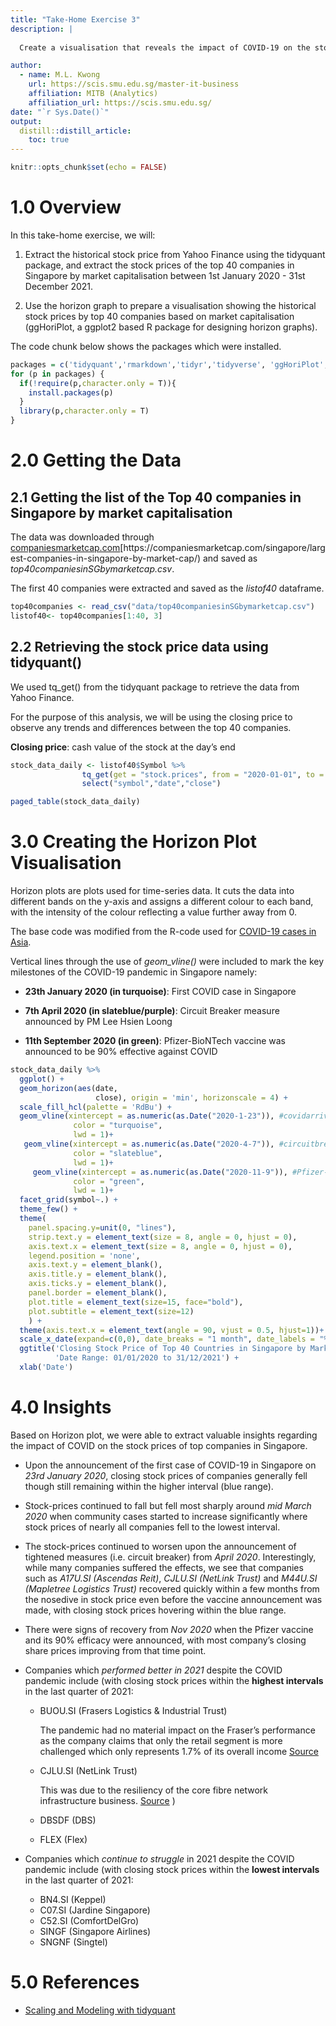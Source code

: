 ```yaml
---
title: "Take-Home Exercise 3"
description: |
  
  Create a visualisation that reveals the impact of COVID-19 on the stock prices of top 40 companies in Singapore by market capitalisation

author:
  - name: M.L. Kwong 
    url: https://scis.smu.edu.sg/master-it-business
    affiliation: MITB (Analytics)
    affiliation_url: https://scis.smu.edu.sg/
date: "`r Sys.Date()`"
output: 
  distill::distill_article:
    toc: true
---
```


```r
knitr::opts_chunk$set(echo = FALSE)
```

# 1.0 Overview

In this take-home exercise, we will:

1. Extract the historical stock price from Yahoo Finance using the tidyquant package, and extract the stock prices of the top 40 companies in Singapore by market capitalisation between 1st January 2020 - 31st December 2021.

2. Use the horizon graph to prepare a visualisation showing the historical stock prices by top 40 companies based on market capitalisation (ggHoriPlot, a ggplot2 based R package for designing horizon graphs).

The code chunk below shows the packages which were installed.

```r

packages = c('tidyquant','rmarkdown','tidyr','tidyverse', 'ggHoriPlot', 'ggthemes')
for (p in packages) {
  if(!require(p,character.only = T)){
    install.packages(p)
  }
  library(p,character.only = T)
}

```

# 2.0 Getting the Data

## 2.1 Getting the list of the Top 40 companies in Singapore by market capitalisation

The data was downloaded through [companiesmarketcap.com](https://companiesmarketcap.com/)[https://companiesmarketcap.com/singapore/largest-companies-in-singapore-by-market-cap/) and saved as *top40companiesinSGbymarketcap.csv*.

The first 40 companies were extracted and saved as the *listof40* dataframe.

```r

top40companies <- read_csv("data/top40companiesinSGbymarketcap.csv")
listof40<- top40companies[1:40, 3]

```
## 2.2 Retrieving the stock price data using tidyquant()

We used tq_get() from the tidyquant package to retrieve the data from Yahoo Finance.

For the purpose of this analysis, we will be using the closing price to observe any trends and differences between the top 40 companies.

**Closing price**: cash value of the stock at the day's end

```r

stock_data_daily <- listof40$Symbol %>%
                tq_get(get = "stock.prices", from = "2020-01-01", to = "2021-12-31") %>%
                select("symbol","date","close")

paged_table(stock_data_daily)

```


# 3.0 Creating the Horizon Plot Visualisation

Horizon plots are plots used for time-series data. It cuts the data into different bands on the y-axis and assigns a different colour to each band, with the intensity of the colour reflecting a value further away from 0.

The base code was modified from the R-code used for [COVID-19 cases in Asia](https://rivasiker.github.io/ggHoriPlot/articles/examples.html).

Vertical lines through the use of *geom_vline()* were included to mark the key milestones of the COVID-19 pandemic in Singapore namely:

* **23th January 2020 (in turquoise)**: First COVID case in Singapore

* **7th April 2020 (in slateblue/purple)**: Circuit Breaker measure announced by PM Lee Hsien Loong

* **11th September 2020 (in green)**: Pfizer-BioNTech vaccine was announced to be 90% effective against COVID


```r


stock_data_daily %>%  
  ggplot() +
  geom_horizon(aes(date, 
                   close), origin = 'min', horizonscale = 4) +
  scale_fill_hcl(palette = 'RdBu') +
  geom_vline(xintercept = as.numeric(as.Date("2020-1-23")), #covidarrivedinsingapore
              color = "turquoise", 
              lwd = 1)+
   geom_vline(xintercept = as.numeric(as.Date("2020-4-7")), #circuitbreakertakeseffect
              color = "slateblue", 
              lwd = 1)+
     geom_vline(xintercept = as.numeric(as.Date("2020-11-9")), #Pfizer-BioNTech vaccine 90% effective announced
              color = "green", 
              lwd = 1)+
  facet_grid(symbol~.) +
  theme_few() +
  theme(
    panel.spacing.y=unit(0, "lines"),
    strip.text.y = element_text(size = 8, angle = 0, hjust = 0),
    axis.text.x = element_text(size = 8, angle = 0, hjust = 0),
    legend.position = 'none',
    axis.text.y = element_blank(),
    axis.title.y = element_blank(),
    axis.ticks.y = element_blank(),
    panel.border = element_blank(),
    plot.title = element_text(size=15, face="bold"),
    plot.subtitle = element_text(size=12)
    ) +
  theme(axis.text.x = element_text(angle = 90, vjust = 0.5, hjust=1))+
  scale_x_date(expand=c(0,0), date_breaks = "1 month", date_labels = "%b%Y") +
  ggtitle('Closing Stock Price of Top 40 Countries in Singapore by Market Capitalisation', 
          'Date Range: 01/01/2020 to 31/12/2021') +
  xlab('Date')

```

# 4.0 Insights 

Based on Horizon plot, we were able to extract valuable insights regarding the impact of COVID on the stock prices of top companies in Singapore.

* Upon the announcement of the first case of COVID-19 in Singapore on *23rd January 2020*, closing stock prices of companies generally fell though still remaining within the higher interval (blue range).

* Stock-prices continued to fall but fell most sharply around *mid March 2020* when community cases started to increase significantly where stock prices of nearly all companies fell to the lowest interval.

* The stock-prices continued to worsen upon the announcement of tightened measures (i.e. circuit breaker) from *April 2020*. Interestingly, while many companies suffered the effects, we see that companies such as *A17U.SI (Ascendas Reit)*,  *CJLU.SI (NetLink Trust)* and *M44U.SI (Mapletree Logistics Trust)* recovered quickly within a few months from the nosedive in stock price even before the vaccine announcement was made, with closing stock prices hovering within the blue range.

* There were signs of recovery from *Nov 2020* when the Pfizer vaccine and its 90% efficacy were announced, with most company's closing share prices improving from that time point.

* Companies which *performed better in 2021* despite the COVID pandemic include (with closing stock prices within the **highest intervals** in the last quarter of 2021:
  + BUOU.SI (Frasers Logistics & Industrial Trust)
  
    The pandemic had no material impact on the Fraser's performance as the company claims that only the retail segment is more challenged which only represents 1.7% of its overall income [Source](https://www.businesstimes.com.sg/companies-markets/covid-19-had-no-material-impact-on-frasers-logistics-commercial-trusts-portfolio)
  + CJLU.SI (NetLink Trust)
  
    This was due to the resiliency of the core fibre network infrastructure business. [Source](https://netlinknbn.listedcompany.com/newsroom/20210511_185831_CJLU_S6MMMPG4JFB8R9AD.2.pdf) )
  + DBSDF (DBS)
  + FLEX (Flex)
  
* Companies which *continue to struggle* in 2021 despite the COVID pandemic include (with closing stock prices within the **lowest intervals** in the last quarter of 2021:
  + BN4.SI (Keppel)
  + C07.SI (Jardine Singapore)
  + C52.SI (ComfortDelGro)
  + SINGF (Singapore Airlines)
  + SNGNF (Singtel)


# 5.0 References

* [Scaling and Modeling with tidyquant](https://cran.r-project.org/web/packages/tidyquant/vignettes/TQ03-scaling-and-modeling-with-tidyquant.html)






